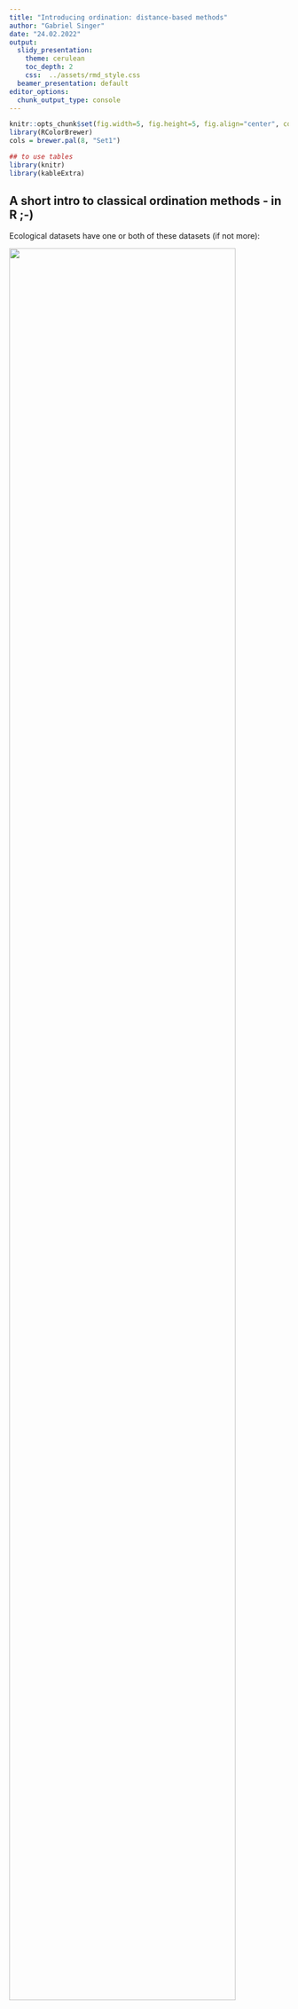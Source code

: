 ```yaml
---
title: "Introducing ordination: distance-based methods"
author: "Gabriel Singer"
date: "24.02.2022"
output:
  slidy_presentation:
    theme: cerulean
    toc_depth: 2
    css:  ../assets/rmd_style.css
  beamer_presentation: default
editor_options:
  chunk_output_type: console
---
```



```r
knitr::opts_chunk$set(fig.width=5, fig.height=5, fig.align="center", collapse = TRUE, comment = "##", dev="png")
library(RColorBrewer)
cols = brewer.pal(8, "Set1")

## to use tables
library(knitr)
library(kableExtra)
```

## A short intro to classical ordination methods - in R ;-)

Ecological datasets have one or both of these datasets (if not more):

![](img/mv_table.png){width=90%}


## A short intro to classical ordination methods - in R ;-)

The classical ordination methods always target dimension reduction, and

* are based on **linear or unimodal** relationships, and
* may involve **direct** regression on a 2nd matrix of explanatory variables (as opposed to **indirectly** reconstructing gradients from a single data matrix)

![](img/ordinations_table.png)

Note that **ordination** is a word almost exclusively used by ecologists. Outside most of these methods are known as **scaling techniques**. The phrase **gradient analysis** makes a bit more sense in ecology ;-)

Specifically PCA and RDA are quite useful outside of the classical species or species~environment framework of ecology.


## Principal component analysis (PCA)

PCA can be understood as a MLR on theoretical (latent) instead of observed dependent variables.

The regression coefficients in PCA are **factor loadings**.

The predicted values of the theoretical dependent are **scores**.

![](img/pca_data.png)

For instance, in a PCA on this matrix of n objects times p variables PC1 is computed as:

$$
PC_1=f_1X_1+f_2X_2+...+f_pX_p
$$
There must be as many PCs as original variables. The factor loading matrix translates p $X$-variables into p $PCs$.

PCA can be understood as a rotation of the original coordinate system made up of p $X$-variables into a new coordinate system defined by p $PCs$.

<br/>

![](img/pca_rotation.png)


## Principal component analysis (PCA) in R

```r
library(vegan)
library(shape) # nice arrows
mara<-read.table(file="data/MaraRiver.txt",header=TRUE) # water chemistry in 54 streams, 3 types of landuse

wc<-log(mara[-c(5,6),9:26]) # delete two cases with NA data, log-transform concentration data
landuse<-mara$landuse[-c(5,6)]
plot(wc) # check potential for PCA by correlation plot

pca<-prcomp(scale(wc),retx=T,center=F,scale.=F)
pca<-prcomp(wc,retx=T,center=T,scale.=T)   # equivalent to line above

summary(pca)

pca$sdev # stdevs of PCs (squares are eigenvalues)

head(scores<-pca$x) # site scores on all PCs

head(scale(wc) %*% pca$rotation) # to manually compute scores from variables and loadings
head(loadings<-pca$rotation) # the variable loadings

# how many axes should be kept?)
screeplot(pca,npcs=length(pca$sdev),type = "lines") # plots eigenvalues vs. component #
abline(h=1,col="red")
# -> the first 3-4 PCs seem useful, and just PC1 and PC2 alone are already explaining a lot of overall variance
# eigenvalue of PC5<1, so PC5 contributes less than one original variable (Kaiser-Guttman criterion)

# for a DISTANCE BIPLOT (focus is on sites, "scaling 1")
# each principal component has variance given by eigenvalue, loadings remain unscaled
plot(scores[,1:2],asp=1,pch=21,bg=landuse) # note asp=1
arrows<-loadings*7 # with extension factor
Arrows(x0=0,y0=0,x1=arrows[,1],y1=arrows[,2],col="darkgreen")
text(x=arrows[,1]*1.3,y=arrows[,2]*1.2,labels=names(wc),cex=0.7)

biplot(pca,scale=0)
# in this plot:
# 1) distances among sites are approximating true Euclidean distances in multivariate space
# 2) angles between arrows do not reflect correlations among variables
# 3) projecting site on descriptor at right angle gives its appr. descriptor value

# for a CORRELATION BIPLOT (focus is on variables, "scaling 2")
# each principal component is weighted by 1/sqrt(eigenvalue), so it has variance 1
var(scores[,1]/pca$sdev[1]) # just demo
plot(scores[,1]/pca$sdev[1],scores[,2]/pca$sdev[2],pch=21,bg=landuse,asp=1)
# loadings are weighted by sqrt(eigenvalues)
arrows<-loadings*matrix(pca$sdev,nrow=nrow(loadings),ncol=ncol(loadings),byrow=TRUE)
arrows<-arrows*2 # choose extension factor
Arrows(x0=0,y0=0,x1=arrows[,1],y1=arrows[,2],col="purple")
# as alternative just compute correlation of scores with original data ("structure coefficients")
(structure<-cor(wc,scores))
structure<-2*structure
Arrows(x0=0,y0=0,x1=structure[,1],y1=structure[,2],col="red")
text(x=arrows[,1]*1.3,y=arrows[,2]*1.2,labels=names(wc),cex=0.7)

biplot(pca,scale=1)
# in this plot
# 1) distances among sites are not approximating true Euclidean distances in multivariate space
# 2) angles between arrows reflect correlations among variables (NOT proximity of arrow heads)
# 3) projecting site on descriptor at right angle gives its appr. descriptor value

# PCA using the rda function from the vegan package
pca2<-rda(X=wc,scale=TRUE)
summary(pca2,scaling=1)
scores(wc,scaling=0)
biplot(pca2,scaling=1)
biplot(pca2,scaling=2)
# note different scaling factors, but solution remains same


##############################
# some follow-up suggestions #
# test PCA-axes for effect of landuse or stream size (as log(Q)) using ANOVA or ANCOVA
# correlate PCA-axes with other potential "controlling" variables (e.g. TDN, canopy cover) to give "meta-dimensions" more meaning
# useful function envfit() to relate additional variables to the ordination space
```


## Redundancy analysis (RDA) in R

<div class="left lt">

Two involved matrices: one dependent, one independent.

(Note: For correlation of two matrices see CCorA (Canonical correlation analysis) $\neq$ CCA.)

**Redundancy**: The proportion of total variance of in the response variables that can be explained linear combinations of predictors.

Two steps:

1. MLRs relate each response variable to the independent matrix and predict the response.
2. The matrix of predicted response variables (same size as original: n objects * p variables) is subject to PCA.

The response variables are **constrained** to be linear combinations of the predictors first! The PCA can only "ordinate" variation of the responses that is relatable to predictors.

Significance tests for the overall model, for the various RDA-axes and for the individual predictors are available (permutation-based).

</div>

<div class="right rt">

![](img/rda_dataflow.png){width=90%}

Site scores:

* One set of *unconstrained* scores (site scores), $YU$.
* One set of *constrained* scores (LC scores), $\hat{Y}U$.

</div>

## Redundancy analysis (RDA) in R

```r
zwc<-scale(wc) # must at least be centered even if dimensionally homogeneous!
xmat<-data.frame(logQ=log(mara$Q),logTDN=log(mara$TDN),canopy=mara$canopy)[-c(5,6),]

rda<-rda(zwc~logQ+logTDN+canopy,data=xmat) # take care: confusing X and Y argument names

# actual RDA output check
summary(rda)
?cca.object
RsquareAdj(rda) # redundancy statistic (fractional amount of variation of the response data matrix explained by constraints)

# hypothesis tests #
# testing the first axis (global test)
anova(rda)
anova(rda,first=TRUE)

# testing all axes sequentially (preceding axes are taken as constraints)
anova(rda,by="axis",model="direct",perm.max=9999,step=1000)

# testing the individual terms=constraints
anova(rda,by="terms",model="direct",perm.max=9999,step=1000)  # tests terms sequentially, order matters!
anova(rda,by="margin",model="direct",perm.max=9999,step=1000) # tests each term in full model (like drop1() function)

###################
# making triplots #

# again various types of scaling for the plotting step:
# scaling 1 "distance triplot"
# only angles between constraints and responses reflect their correlations (not angles among responses)
# distances among sites reflect their Euclidean distances

# scaling 2 "correlation triplot"
# all angles between constraints and responses reflect correlations 
# distances among sites do not reflect their Euclidean distances

# in both scaling types sites can be projected on constraints and on responses
# factor constraints are shown as centroids instead of arrows, projecting works identical 

# scaling 3 is compromise

# build an RDA scaling type 1 triplot
plot(rda,scaling=1)

(sites<-scores(rda,choices=c(1,2),display="sites",scaling=1)) 

(lcs<-scores(rda,choices=c(1,2),display="lc",scaling=1)) # fitted/constrained site scores

(species<-scores(rda,choices=c(1,2),display="sp",scaling=1)*0.5)

(constraints<-scores(rda,choices=c(1,2),display="bp",scaling=1)*2)

plot(sites,asp=1,pch=21,bg=landuse,ylim=c(-1.5,1.5))
Arrows(x0=0,y0=0,x1=constraints[,1],y1=constraints[,2],lwd=1.5,col="blue")
text(constraints[,1:2]*1.1,label=rownames(constraints),pos=4,cex=0.8,col="blue")

Arrows(x0=0,y0=0,x1=species[,1],y1=species[,2],lwd=1,arr.length=0)
text(species[,1:2]*1.1,label=rownames(species),pos=4,cex=0.6)
```

## Correspondence Analysis (CA)

<div class="left lt">

Based on one matrix (usually a *species* or *community* matrix).

Considers unimodal responses to (unknown) environmental variables.

An *indirect* GA, resulting gradients are synthetic environmental gradients.

The basis for CA is **weighted averaging** from environmental and species tables. If *env* exists, then this can be done to extract *bioindicatory information*:

$$
u^*=\frac{y_1x_1+y_2x_2+...+y_nx_n}{y_1+y_2+...+y_n}
$$
A *species optimum* $u^*$ is computed as an abundance-weighted means of a specific environmental variable over all sites at which a specific species is present.

This approach works best when:

* Species have narrow amplitude.
* Environmental variable spans the whole range of the species´ tolerance curve with good spacing.

</div>

<div class="right rt">

CA uses a *two-way weighted averaging* with a theoretical environmental variable iteratively in several steps:

1. Take *arbitrary* site scores.
2. Derive species scores by weighted average of sites scores, for species k (of m):
$$
u_k=\sum_{i=1}^n{y_{ki}x_i}/\sum_{i=1}^n{y_{ki}}
$$
3. From the species scores new site scores can be derived, for site i (of n):
$$
x_i=\sum_{k=1}^m{y_{ki}u_k}/\sum_{k=1}^n{y_{ki}}
$$
4. Rescaling (standardization) of site and species scores.
5. Repeat 2-3 several times until stabilisation of site and species scores = first CA axis.
6. Similar procedure to construct second CA axis (uncorrelated to first).

</div>


## Canonical Correspondence Analysis (CCA)

Two involved matrices: one dependent, one independent.

In the reciprocal averaging of CA a constraint is included:

* Site scores are linearly (!) regressed on the independent dataset (environment).
* Predicted values for the site scores are then used to compute the species scores. 

The result are axes which inform about **species-site relationships**, but which also have **maximized correlation with linear combinations of (environmental) predictors**.

Site scores:

* One set of *unconstrained* scores (WA scores), similar but not identical to CA-results
* One set of *constrained* scores (LC scores), usually the ones of interest

```r
data(varespec) # a R dataset on vegetation
data(varechem) # soil chemistry
head(varespec)
head(varechem)
apply(varespec,1,sum) # approximate 100 (total cover), "absolute" abundance data

# correspondence analysis #
# run a CA just based on the species data (unconstrained!)
vare.ca<-cca(X=varespec) # function also used for CCA, but here only one matrix X is supplied

summary(vare.ca,scaling=1)
# summary(vare.ca,scaling=2)
# again two different types of scaling are possible for biplots

# scaling 1 (distances among sites matter)
# distances among sites approximate their chi^2 distance
# close sites have similar species abundances
# a site, which is near a specific species, has a high contribution of that species 

# scaling 2 (relationships among species matter)
# distances among species approximate their chi^2 distance
# close species have similar abundances across sites
# a species, which is near a specific site, is more likely to be found at that site

plot(vare.ca,scaling=1)
plot(vare.ca,scaling=2)
plot(vare.ca,scaling=3) # a compromise
# for any scaling take care when interpreting species close to origin:
# these are "everywhere" or have optimum right at the origin (i.e., optimum with regard to both axis shown)

# for more controlled plotting
species.scores<-scores(vare.ca,display="species",scaling=2)
site.scores<-scores(vare.ca,display="sites",scaling=2)

plot(site.scores,col="black",pch=21,xlim=c(-2,2),ylim=c(-2,2))
text(species.scores,col="red",label=names(varespec),cex=0.7)

# post-hoc fitting of an environmental variable
names(varechem)
(ef<-envfit(vare.ca,varechem[,12:13],permutations=1999))
plot(ef)

###########################
# canonical correspondence analysis #
vare.cca<-cca(Y=varespec,X=varechem) # note strange terminology of X and Y in vegan (don´t ask)
vare.cca<-cca(varespec~.,varechem) # hypothesis tests need formula interface (don´t ask)

summary(vare.cca,scaling=1)
summary(vare.cca,scaling=2)
# again two different types of scaling are possible for triplots

# hypothesis tests #
# testing the first axis (global test)
anova(vare.cca)
anova(vare.cca,first=TRUE)

# testing all axes sequentially (preceding axes are taken as constraints)
anova(vare.cca,by="axis",model="direct",perm.max=9999,step=1000)

# testing the individual terms=constraints
anova(vare.cca,by="terms",model="direct",perm.max=9999,step=1000)  # tests terms sequentially, order matters!
anova(vare.cca,by="margin",model="direct",perm.max=9999,step=1000) # tests each term in full model (like drop1() function)

# quite a lot of variables in the constraining matrix, maybe selection would be adequate
# --> function ordistep()

###################
# making triplots #

# again various types of scaling for the plotting step:
# scaling 1 "distance triplot"
# sites can be projected on constraints
# sites close to centroid of factor constraint are more likely to possess the specific state (factor level)
# distances among sites reflect their Chi^2 distances

# scaling 2 "correlation triplot"
# species can be projected on constraints (to give their optimum)
# species close to centroid of factor constraint are more likely to be found in the respective sites
# distances among sites do not reflect their Chi^2 distances

# scaling 3 is compromise

plot(vare.cca,scaling=1,display=c("species","sites"))
plot(vare.cca,scaling=1,display=c("species","sites","bp"))
plot(vare.cca,scaling=2)
plot(vare.cca,scaling=3) # a compromise
# for any scaling take care when interpreting species close to origin:
# these are "everywhere" or have optimum right at the origin (i.e., optimum with regard to both axis shown)

# for more controlled plotting compute scores individually

(species<-scores(vare.cca,display="species",scaling=2))

(lcs<-scores(vare.cca,display="lc",scaling=2)) # fitted site scores

(sites<-scores(vare.cca,display="sites",scaling=2)) # unfitted site scores

(constraints<-scores(vare.cca,choices=c(1,2),display="bp",scaling=2))

plot(sites,col="black",pch=21,xlim=c(-2,2),ylim=c(-2,2))
text(species,col="red",label=names(varespec),cex=0.7)
Arrows(x0=0,y0=0,x1=constraints[,1],y1=constraints[,2],lwd=1.5,col="blue")
text(constraints[,1:2]*1.1,label=rownames(constraints),pos=4,cex=0.8,col="blue")
```


## Methods based on distance/dissimilarity/similarity

![](img/distance.png){width=90%}


## Why use dissimilarity-based methods?

<div class="left lt">

* Quantify how similar or how dissimilar various observations are with regard to many variables simultaneously.
* An efficient way to collapse information from a much too high-dimensional dataset.
* An explicit way to express (and analyze) community turnover in space and time (beta-diversity).
* Use various variable types from continuous to presence-absence and qualitative, even simultaneously.
* Choice of appropriate dissimilarity coefficient may allow avoiding *strange* transformations.
* Better handling of double-zeros, less horseshoe patterns in ordinations in situations of strong community turnover.
* Similarity may be translated into dissimilarity and vice-versa.

</div>

<div class="right rt">

Whenever compositional turnover at regional scale is of interest!

Diversity partitioning into $\alpha$, $\beta$, $\gamma$:

![](img/abg_div.png)
$\beta$-diversity is linked to species-accumulation curves.
</div>

##  (Dis)similarity coefficients

Euclidean and Bray-Curtis (Steinhaus, Sorenson) are two examples of many dissimilarity indices, here computed between any two sites for $p$ variables:

$$
d_{Euc}=\sqrt{\Delta{x_1}^2+\Delta{x_2}^2+...+\Delta{x_p}^2}
$$
where $\Delta{x}$ is the distance between two sites along any $X$-variable.

<br/>

$$
d_{BC}=\frac{\sum_{j=1}^p{|x_{1j}-x_{2j}|}}{\sum_{j=1}^p{(x_{1j}+x_{2j})}}
$$
which includes a notable normalization of differences between two sites with regard to any variable used.


## (Dis)similarity coefficients: some properties

<div class="left lt">

* symmetrical: consider a double zero as contributing to resemblance just like any other value
* asymmetrical: skip double zeros, considering that these are not informative (absence of a species at two sites does not tell anything about how similar these sites are!)

<br/>

* metric: minimum 0, positive for inequality, symmetric ($D_{(a,b)}=D_{(b,a)}$), triangle inequality holds

$$
D_{(a,b)}+D_{(b,c)}\geq{D_{(a,c)}}
$$
(think of a triangle: the distance from A to C via B must be larger than the direct distance from A to C)

* semimetric: do not follow the triangle inequality

$$
D_{(a,b)}+D_{(b,c)}<{D_{(a,c)}}
$$
... in which case perfect projections into Euclidean space are not possible. Two often used transformations to make semimetric coefficients analyzable in Euclidean space are adding a constant or $\sqrt(D)$.

</div>

<div class="right rt">

![](img/triangle.png)

</div>


## (Dis)similarity coefficients

![](img/legleg_diss1.png)

<br/>
 
![](img/legleg_diss2.png)

## Using dissimilarity: Cluster analysis

Hierarchical group-forming (clustering) based on pairwise (dis)similarity.

Three types:

1. Divisive: start with all, successively split into 2.
2. **Agglomerative**: start with individual observations and cluster pairwise, continue grouping clusters.
3. Non-hierarchical: e.g. K-means clustering (forcing K clusters)

<br/>

Various “linkage rules” to group clusters in agglomerative clustering:

* Single linkage looks for the nearest neighbour of any group member to other observations (tends to chaining). 
* **Average linkage** computes dissimilarities between two groups as the average dissimilarity among all pairwise group member dissimilarities (one from each cluster).
* **UPGMA** (unweighted-pair-groups method using arithmetic averages) is a version of an average linkage rule. 

```r
lipids<-read.table(file="data/BacterialMembrane.txt",header=TRUE)
names(lipids)
lip_data<-lipids[,4:20]
# abbreviations: MU = mono-unsaturated, SA = saturated, nb = non-branched, b = branched
# SA_branprop = proportion of branched and saturated FAs
# theory: unsaturated and branched FAs increase fluidity of membrane
# test (i) adaptation vs. (ii) acclimatization to temperature by changing FA composition of membranes

isolate<-factor(lipids$isolate)
temperature<-factor(lipids$temperature)
combifac<-factor(paste(temperature,"_",isolate,sep=""))

## distance matrix: Euclidean distance on arcsine-sqr-data
as_lip_data<-asin(sqrt(lip_data)) # very old-school, better don´t do ;-)
lipids_distE<-vegdist(as_lip_data, method="euclidean") 

## alternatively: Bray-Curtis distance with proportional data
lipids_distBC<-vegdist(lip_data, method="bray")

# cluster analysis #
# various agglomeration methods available and the choice is important, explore method=
# "single": nearest neighbour counts (good for gradients, but makes chains)
# "complete": all group members must be close, farthest group member counts (makes small spheric groups, good to find outliers)
# "average": compromise average strategy, new member joins at mean distance to all group members, actually UPGMA
# "ward.D": aims at minimizing within-group sums of squares of distances
lipids_cluster<-hclust(lipids_distBC, method = "ward.D")
lipids_cluster$height<-sqrt(lipids_cluster$height) # may help

# then compare effect of agglomeration method on dendrogram
plot(lipids_cluster, hang = -1, labels = combifac, ylab = "BC")

# which agglomeration method (and thus dendrogram) is best?
cophenetic(lipids_cluster) # linkage distances in dendrogram
plot(lipids_distBC,cophenetic(lipids_cluster))
cor(lipids_distBC,cophenetic(lipids_cluster),method="spearman")

cutree(lipids_cluster,k=4)
cutree(lipids_cluster,h=0.05)

plot(lipids_cluster, hang = -1, labels = combifac, ylab = "BC")
rect.hclust(lipids_cluster,k=4) # or specify height h instead of k

```


## Using dissimilarity: Principal Coordinate Analysis (PCoA)

(aka *metric scaling*)

Technique to project sites onto Cartesian (Euclidean) coordinates from pairwise dissimilarities. 

Imagine a road distance matrix between major towns. A 2D-projection of all pairwise distances produces a map (which gets better with less mountains and straighter roads in the area).

PCoA can be regarded as the inverse operation to computing a distance matrix. However, it can´t produce more "axes" than (n-1) as this is the maximum number of dimensions needed to completely represent n objects. A dissimilarity matrix and a consecutive PCoA are efficient means to condense data with p>>n.

PCoA is an important step in hypothesis-testing methods in the distance domain (see later).

<br/>

PCoA is based on an eigenvector decomposition like PCA:

* fast (not iterative)
* results in dimensions of ranked importance as in PCA
* forces sites into a Euclidean space and may thus represent non-metric dissimilarities (e.g. Bray-Curtis) not so well
* *made for* Euclidean distance or coefficients that can be transformed adequately.
* To improve representation (avoid negative eigenvalues) add constant to D or $\sqrt(D)$.

```r
# using the same distance matrix as cluster analysis 
pcoa<-cmdscale(lipids_distBC,k=2,eig=TRUE,add=TRUE)
# argument add=TRUE means a constant is added to distances to avoid negative eigenvalues

cumsum(pcoa$eig/sum(pcoa$eig)) # contributions of various PCoA axes
# first two axes cover 67% of variation of distances

pcoa$points # the site scores (coordinates in reduced space)

col.isolate<-isolate
levels(col.isolate)<-c("white","red")
col.isolate<-as.character(col.isolate)

pch.temperature<-as.numeric(as.character(temperature))
pch.temperature[pch.temperature==6]<-21
pch.temperature[pch.temperature==28]<-23

plot(pcoa$points,pch=pch.temperature,bg=col.isolate)
legend("topleft",pch=c(21,21,23,23),pt.bg=c("white","red","white","red"),
       legend=c("6°C - warm isolate","6°C - cold isolate","28°C - warm isolate","28°C - cold isolate"),cex=0.6)
```
```r
# how to relate species (=fatty acids) to ordination?
wascores(pcoa$points,lip_data) # as weighted averages of site (=sample) scores
text(wascores(pcoa$points,lip_data),labels=names(lip_data),cex=0.5)

ordisurf(pcoa$points,lip_data$FA7_MU,col="darkgreen",add=TRUE) # as contourplot

plot(envfit(pcoa$points,lip_data)) # take care: behaviour of species not necessarily monotonous in ordination space
```


## Using dissimilarity: Non-metric multidimensional scaling (NMDS)

An iterative search for an ordination configuration in a low-dimensional space with inter-object distances representing the observed dissimilarity/distance matrix as well as possible.

The measure of fit used is not actual dissimarity/distance but rank order of dissimilarities.

Iterative procedure:

1. Compute matrix of dissimilarities.
2. Decide on k, the number of dimensions.
3. Arrange objects in a random starting configuration.
4. Compute a measure of fit that expresses the match between inter-object distances of the configuration and the observed dissimilarities.  A **Shepard-plot** shows residuals as stress which is inversely related to fit. The measure of fit is computed using **ranks of observed dissimilarities and configuration distances**.
5. Reiteratively reposition the objects in the low-dimensional space and recompute fit to improve the match between inter-object distances and observed dissimilarities.
6. A final configuration is achieved when no more repositioning improves the fit. Steps 3) to 6) may be repeated with different random starting positions to avoid getting trapped in local minima.

```r
# non-metric multidimensional scaling (NMDS) #
# note that all resulting axes are equally important, plots may be rotated as needed

# using the same distance matrix as cluster analysis 
#mds_lipids<-isoMDS(lipids_distBC, k = 2, maxit=1000)
mds_lipids<-metaMDS(comm=lip_data, distance="bray", k = 2,trymax=100)

mds_lipids$stress # approximately 6.8% of dissimilarities remain unrepresented
mds_lipids$points # the site scores
stressplot(mds_lipids,lipids_distBC)
(gof<-goodness(mds_lipids,statistic="distance")) # goodness of fit by NMDS for each sample

# plotting of MDS scores
plot(mds_lipids$points,asp=1,xlab="MDS dimension 1",ylab="MDS dimension 2")
points(mds_lipids$points,pch=pch.temperature,bg=col.isolate,cex=gof*200) # to check goodness of fit, large symbol means bad fit

legend("topleft",pch=c(21,21,23,23),pt.bg=c("white","red","white","red"),
	legend=c("6°C - warm isolate","6°C - cold isolate","28°C - warm isolate","28°C - cold isolate"),cex=0.7)
```

```r
# relating underlying variables to ordination in nMDS
wascores(mds_lipids$points,lip_data) # as weighted averages of site (=sample) scores
text(wascores(pcoa$points,lip_data),labels=names(lip_data),cex=0.5)

ordisurf(mds_lipids,lip_data$FA7_MU,col="darkgreen",add=TRUE)

plot(envfit(pcoa$points,lip_data)) # take care: behaviour of species not necessarily monotonous in ordination space

# some more useful graphical tools
plot(mds_lipids$points,pch=pch.temperature,bg=col.isolate,asp=1,xlab="MDS dimension 1",ylab="MDS dimension 2",cex=2)
ordispider(mds_lipids$points,groups=combifac)
ordihull(mds_lipids$points,groups=combifac)
ordiellipse(mds_lipids$points,groups=combifac)
ordicluster(mds_lipids$points,cluster=lipids_cluster)
```

```r
plot(mds_lipids$points,pch=pch.temperature,bg=col.isolate,asp=1,xlab="MDS dimension 1",ylab="MDS dimension 2",cex=2)
ordispider(mds_lipids$points,groups=combifac)
```


## Hypothesis tests in the distance world


All known *study designs* with factors or continuous predictors may be transferred to the distance domain.

* PERMANOVA: An ANOVA-type of analysis testing effects of factors (also in interaction) on a multivariate matrix, thus MANOVA. Useful to test effects on *composition*. In the distance domain known as *permutational* MANOVA. In R implemented as `vegan::adonis`.

* dbRDA (distance-based RDA) and CAP (canonical analysis of principal coordinates): multiple-step analysis to test for effects of continuous predictors on a dissimilarity matrix. In R `vegan::capscale`.

* Mantel-test: An old-school test for correlation between two distance/dissimilarity matrices (e.g. one describing environment or physical distance, the other describing community turnover or genetic differentiation).  In R `vegan::mantel`.

![](img/dist_tests.png)


## Permutational MANOVA (PERMANOVA)

<div class="left lt">

Uses a test statistic based on distances within groups (to a group centroid or averaged among all pairs) versus distances from group centroids to the overall centroid.

<br/>

![](img/permanova.png){width=80%}

</div>

<div class="right rt">

1. The within-group sum of squares is the sum of squared distances from individual replicates to their group centroid.
2. The among-group sum of squares is the sum of squared distances from group centroids to the overall centroid.
3. A (pseudo-) F-value is computed using number of groups (a) and the total number of observations (N) as:
$$
F=\frac{SS_A/(a-1)}{SS_w/(N-a)}
$$
4. Significance is assessed by recomputing the test-statistic after permutations of group assignment.

<br/>

Prerequisite similar to ANOVA: homogeneous dispersion (multivariate variance, *cloud shape*). Tested using within-group distances to centroids.

</div>

## Permutational MANOVA (PERMANOVA)

```r
# PERMANOVA - non-parametric permutational MANOVA #
# a multivariate hypothesis test: 
# two factors and 1 multivariate response = "membrane FA composition"

# first testing for homogeneity of dispersion (homogeneous distances to group centroids)
disp.check<-betadisper(lipids_distBC,combifac)
disp.check$distances
boxplot(disp.check$distances~combifac)
anova(lm(disp.check$distances~combifac))
anova(disp.check)
permutest(disp.check)

# the actual PERMANOVA
adonis(lipids_distBC~isolate*temperature)
```

## Canonical analysis of principal coordinates (CAP)

<div class="left lt">

Following scheme taken from description of db-RDA. Essentially 3 steps:

1. Computation of a (square) dissimilarity matrix D from (Cartesian) raw data. Choose coefficient well!
2. PCoA based on D *recreates* Cartesian coordinates with a dimensionality imposed by n (or p if p<n). If D was semimetric, (minor) axes with negative eigenvalues may occur.
3. RDA on the PCoA-axes and constraints of choice (factors/dummy variables, continuous predictors). Instead of RDA other constrained methods are possible as well, e.g. discriminant analysis, other classification routines, etc.

</div>

<div class="right rt">
 
![](img/dbRDA.png){width=90%}

</div>

## Canonical analysis of principal coordinates (CAP)

```r
cap<-capscale(lipids_distBC~isolate*temperature)
summary(cap)

anova(cap,by="axis",model="direct",perm.max=9999,step=1000)
anova(cap,by="terms",model="direct",perm.max=9999,step=1000)

# all functions more or less taken from RDA
# e.g. to get site scores for plotting
#scores(cap,display="sites")[,1:2]
```






